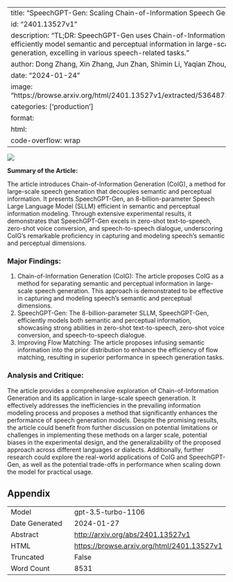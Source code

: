 
---
title: "SpeechGPT-Gen: Scaling Chain-of-Information Speech Generation"
id: "2401.13527v1"
description: "TL;DR: SpeechGPT-Gen uses Chain-of-Information Generation to efficiently model semantic and perceptual information in large-scale speech generation, excelling in various speech-related tasks."
author: Dong Zhang, Xin Zhang, Jun Zhan, Shimin Li, Yaqian Zhou, Xipeng Qiu
date: "2024-01-24"
image: "https://browse.arxiv.org/html/2401.13527v1/extracted/5364873/Figures/coi.png"
categories: ['production']
format:
  html:
    code-overflow: wrap
---

![](https://browse.arxiv.org/html/2401.13527v1/extracted/5364873/Figures/coi.png)

**Summary of the Article:**

The article introduces Chain-of-Information Generation (CoIG), a method for large-scale speech generation that decouples semantic and perceptual information. It presents SpeechGPT-Gen, an 8-billion-parameter Speech Large Language Model (SLLM) efficient in semantic and perceptual information modeling. Through extensive experimental results, it demonstrates that SpeechGPT-Gen excels in zero-shot text-to-speech, zero-shot voice conversion, and speech-to-speech dialogue, underscoring CoIG’s remarkable proficiency in capturing and modeling speech’s semantic and perceptual dimensions.

### Major Findings:
1. Chain-of-Information Generation (CoIG): The article proposes CoIG as a method for separating semantic and perceptual information in large-scale speech generation. This approach is demonstrated to be effective in capturing and modeling speech’s semantic and perceptual dimensions.
2. SpeechGPT-Gen: The 8-billion-parameter SLLM, SpeechGPT-Gen, efficiently models both semantic and perceptual information, showcasing strong abilities in zero-shot text-to-speech, zero-shot voice conversion, and speech-to-speech dialogue.
3. Improving Flow Matching: The article proposes infusing semantic information into the prior distribution to enhance the efficiency of flow matching, resulting in superior performance in speech generation tasks.

### Analysis and Critique:
The article provides a comprehensive exploration of Chain-of-Information Generation and its application in large-scale speech generation. It effectively addresses the inefficiencies in the prevailing information modeling process and proposes a method that significantly enhances the performance of speech generation models. Despite the promising results, the article could benefit from further discussion on potential limitations or challenges in implementing these methods on a larger scale, potential biases in the experimental design, and the generalizability of the proposed approach across different languages or dialects. Additionally, further research could explore the real-world applications of CoIG and SpeechGPT-Gen, as well as the potential trade-offs in performance when scaling down the model for practical usage.

## Appendix

|          |          |
|----------|----------|
| Model     | gpt-3.5-turbo-1106       |
| Date Generated     | 2024-01-27       |
| Abstract | [http://arxiv.org/abs/2401.13527v1](http://arxiv.org/abs/2401.13527v1)        |
| HTML     | [https://browse.arxiv.org/html/2401.13527v1](https://browse.arxiv.org/html/2401.13527v1)       |
| Truncated       | False       |
| Word Count       | 8531       |